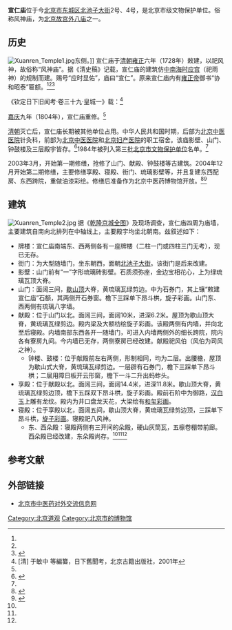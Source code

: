 {{Coord|39.92252|116.403135|type:landmark_region:CN-11_source:GoogleMaps|display=title}}
{{文物保护单位
| 级别 = 省级
| 省区市 = 北京市
| 图片 = [[File:Xuanren_Temple.jpg|220px]]<br><small>宣仁庙山门</small>
| 名称 = 宣仁庙
| 编号 = 3-31
| 分类 = 古建筑
| 时代 = [[清|清]]
| 所在 = [[东城区_(北京市)|东城区]][[北池子大街|北池子大街]]2号、4号
| 登录 = 1984年5月24日
}}
'''宣仁庙'''位于今[[北京市|北京市]][[东城区_(北京市)|东城区]][[北池子大街|北池子大街]]2号、4号，是北京市级文物保护单位。俗称风神庙，为[[北京|北京]][[故宫外八庙|故宫外八庙]]之一。

==历史==
[[File:Xuanren_Temple1.jpg|thumb]]东侧。]]
宣仁庙于[[清朝|清朝]][[雍正|雍正]]六年（1728年）敕建，以祀风神，故俗称“风神庙”。据《清史稿》记载，宣仁庙的建筑仿[[中南海|中南海]][[时应宫|时应宫]]（祀雨神）的规制而建。赐号“应时显佑”，庙曰“宣仁”。原来宣仁庙内有[[雍正帝|雍正帝]]御书“协和昭泰”匾额。<ref name=qianlong/><ref name=sina/><ref name=dhly>{{Cite web |url=http://www.bjdclib.com/subdb/laneculture/historybuilding/200906/t20090611_1950.html |title=宣仁庙，东华流韵，2009-06-11 |accessdate=2013-03-08 |archive-date=2016-03-05 |archive-url=https://web.archive.org/web/20160305005600/http://www.bjdclib.com/subdb/laneculture/historybuilding/200906/t20090611_1950.html |dead-url=no }}</ref>

《钦定日下旧闻考·卷三十九·皇城一》载：<ref>[清] 于敏中 等編纂，日下舊聞考，北京古籍出版社，2001年</ref>
{{引用|增：宣仁庙，在[[紫禁城|紫禁城]]外东北隅暖阁厂西北池子。（《大清一统志》）臣等谨按：宣仁庙，雍正六年勅建以祀风神，有世宗宪皇帝御书“协和昭泰”额。}}

[[嘉庆|嘉庆]]九年（1804年），宣仁庙重修。<ref name=dhly/>

[[清朝|清朝]]灭亡后，宣仁庙长期被其他单位占用。中华人民共和国时期，后部为[[北京中医医院|北京中医医院]]针灸科，前部为[[北京中医医院|北京中医医院]]和[[北京妇产医院|北京妇产医院]]的职工宿舍。该庙影壁、山门、钟鼓楼及三层殿宇皆存。<ref>{{Cite web |url=http://news.sina.com.cn/c/2004-12-24/09414615634s.shtml |title=宣仁庙有望建成博物馆，新浪，2004年12月24日 |accessdate=2013-03-08 |archive-date=2013-12-22 |archive-url=https://web.archive.org/web/20131222105248/http://news.sina.com.cn/c/2004-12-24/09414615634s.shtml |dead-url=no }}</ref>1984年被列入第三批[[北京市文物保护单位|北京市文物保护单位]]名单。<ref name=sina/>

2003年3月，开始第一期修缮，抢修了山门、献殿、钟鼓楼等古建筑。2004年12月开始第二期修缮，主要修缮享殿、寝殿、街门、琉璃影壁等，并且复建东西配房、东西跨院，重做油漆彩绘。修缮后准备作为北京中医药博物馆开放。<ref name=sina>{{zh}}{{cite web |url=http://news.sina.com.cn/e/2004-12-24/10454616897s.shtml |title=二期修缮工程启动 京城皇家风神庙宣仁庙重现真容</span> |publisher=新浪网：新闻中心 |date=2004年12月24日 |accessdate=2009-04-30 |archive-date=2016-03-04 |archive-url=https://web.archive.org/web/20160304105322/http://news.sina.com.cn/e/2004-12-24/10454616897s.shtml |dead-url=no }}</ref><ref name=qianlong>{{Cite web |url=http://beijing.qianlong.com/3825/2004/12/24/1060@2440589.htm |title=宣仁庙昨天开修庙门大殿 首期工程已完工，千龙网，2004-12-24 |access-date=2013-03-08 |archive-date=2019-07-31 |archive-url=https://web.archive.org/web/20190731190406/http://beijing.qianlong.com/3825/2004/12/24/1060@2440589.htm }}</ref>

==建筑==
[[File:Xuanren_Temple2.jpg|thumb]]
据《[[乾隆京城全图|乾隆京城全图]]》及现场调查，宣仁庙四周为庙墙，主要建筑自南向北排列在中轴线上，主要殿宇均坐北朝南。兹叙述如下：
*牌楼：宣仁庙南端东、西两侧各有一座牌楼（二柱一门或四柱三门无考），现已无存。
*街门：为大型随墙门，坐东朝西，面朝[[北池子大街|北池子大街]]。该街门是后来改建。
*影壁：山门前有“一”字形琉璃砖影壁。石质须弥座，金边宝相花心，上为绿琉璃瓦顶大脊。
*山门：面阔三间，[[歇山顶|歇山顶]]大脊，黄琉璃瓦绿剪边。中为石券门，其上镶“敕建宣仁庙”石额，其两侧开石券窗。檐下三踩单下昂斗栱，旋子彩画。山门东、西两侧有琉璃八字墙。
*献殿：位于山门以北。面阔三间，面阔10米，进深6.2米。屋顶为歇山顶大脊，黄琉璃瓦绿剪边。殿内梁及大额枋绘旋子彩画。该殿两侧有内墙，并向北至后寝殿。内墙南部东西各开一随墙门，可进入内墙两侧外的细长跨院，院内各有寮房九间。今内墙已无存，两侧寮房已经改建。献殿祀风伯（风伯为司风之神）。
**钟楼、鼓楼：位于献殿前左右两侧，形制相同，均为二层。出腰檐，屋顶为歇山式大脊，黄琉璃瓦绿剪边。一层辟有石券门，檐下三踩单下昂斗栱；二层用障日板开云形窗，檐下一斗二升出蚂蚱头。
*享殿：位于献殿以北。面阔三间，面阔14.4米，进深11.8米。歇山顶大脊，黄琉璃瓦绿剪边顶，檐下五踩双下昂斗栱，旋子彩画。殿前石阶中为御路，[[汉白玉|汉白玉]]上雕有龙纹。殿内为井口盘龙天花，大梁绘有[[和玺彩画|和玺彩画]]。
*寝殿：位于享殿以北，面阔五间，歇山顶大脊，黄琉璃瓦绿剪边顶，三踩单下昂斗栱，[[旋子彩画|旋子彩画]]。寝殿祀八风神。
**东、西朵殿：寝殿两侧有三开间的朵殿，硬山灰筒瓦，五檩卷棚带前廊。西朵殿已经改建，东朵殿尚存。<ref name=sina/><ref name=qianlong/><ref name=dhly/>

==参考文献==
{{commonscat|Xuanren Temple}}
{{reflist}}

==外部链接==
*[https://web.archive.org/web/20130214230105/http://jlzx.bjtcm.gov.cn/ 北京市中医药对外交流信息网]

{{故宫外八庙}}
{{北京市文物保护单位}}
[[Category:北京道观|Category:北京道观]]
[[Category:北京市的博物馆|Category:北京市的博物馆]]